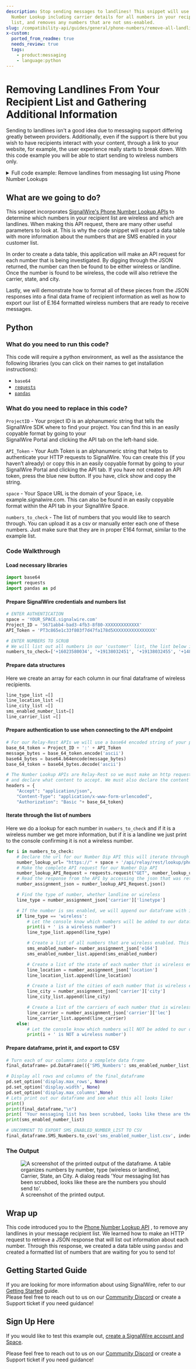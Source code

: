 ---
description: Stop sending messages to landlines! This snippet will use a Phone
  Number Lookup including carrier details for all numbers in your recipient
  list, and removes any numbers that are not sms-enabled.
slug: /compatibility-api/guides/general/phone-numbers/remove-all-landlines-from-your-recipient-list
x-custom:
  ported_from_readme: true
  needs_review: true
  tags:
    - product:messaging
    - language:python
---

# Removing Landlines From Your Recipient List and Gathering Additional Information

Sending to landlines isn't a good idea due to messaging support differing greatly between providers. Additionally, even if the support is there but you wish to have recipients interact with your content, through a link to your website, for example, the user experience really starts to break down. With this code example you will be able to start sending to wireless numbers only.

<details>
  <summary>Full code example: Remove landlines from messaging list using Phone Number Lookups</summary>

```python
import base64
import requests
import pandas as pd

# ENTER AUTHENTICATION
space = 'YOUR_SPACE.signalwire.com'
Project_ID = '5671abb4-bad3-4fb3-8f80-XXXXXXXXXXXXX'
API_Token = 'PT3c865e1c33f803f7d47fa178d5XXXXXXXXXXXXXXXX'

# ENTER NUMBERS TO SCRUB
# We will list out all numbers in our 'customer' list, the list below is a list of random numbers that you may test this code with
numbers_to_check=['+16023580034', '+19138032451', '+19138032455', '+14803769009', '+17167718294', '+11111111111', '+14802005061', '+14802015033', '+18082817937', '+18082008666']

# Create an array for each column in our final dataframe of wireless recipients
line_type_list =[]
line_location_list =[]
line_city_list =[]
sms_enabled_number_list=[]
line_carrier_list =[]

# For our Relay-Rest APIs we will use a base64 encoded string of your projectID and API Token
base_64_token = Project_ID + ':' + API_Token
message_bytes = base_64_token.encode('ascii')
base64_bytes = base64.b64encode(message_bytes)
base_64_token = base64_bytes.decode('ascii')

# The Number Lookup APIs are Relay-Rest so we must make an http request to the end points
# and declare what content to accept. We must also declare the content type and our Authorization Token which is base64 encoded
headers = {
    "Accept": "application/json",
    "Content-Type": "application/x-www-form-urlencoded",
    "Authorization": "Basic "+ base_64_token}


for i in numbers_to_check:
    # Declare the url for our Number Dip API this will iterate through each number we are requesting to lookup
    number_lookup_url= "https://" + space + '/api/relay/rest/lookup/phone_number/' + i + '?include=carrier'
    # Make the complete API request for our Number Dip API
    number_lookup_API_Request = requests.request("GET", number_lookup_url, headers=headers)
    # Read the response from the API by accessing the json that was returned
    number_assignment_json = number_lookup_API_Request.json()

    # Find the type of number, whether landline or wireless
    line_type = number_assignment_json['carrier']['linetype']

    # If the number is sms enabled, we will append our dataframe with it's e164 format, the location and the type of number
    if line_type == 'wireless':
        # Let the console know which numbers will be added to our dataframe
        print(i + ' is a wireless number')
        line_type_list.append(line_type)

        # Create a list of all numbers that are wireless enabled. This list will become a column in our final dataframe
        sms_enabled_number= number_assignment_json['e164']
        sms_enabled_number_list.append(sms_enabled_number)

        # Create a list of the state of each number that is wireless enabled. This list will become a column in our final dataframe
        line_location = number_assignment_json['location']
        line_location_list.append(line_location)

        # Create a list of the cities of each number that is wireless enabled. This list will become a column in our final dataframe
        line_city = number_assignment_json['carrier']['city']
        line_city_list.append(line_city)

        # Create a list of the carriers of each number that is wireless enabled. This list will become a column in our final dataframe
        line_carrier = number_assignment_json['carrier']['lec']
        line_carrier_list.append(line_carrier)
    else:
        # Let the console know which numbers will NOT be added to our dataframe
        print(i + ' is NOT a wireless number')

# Turn each of our columns into a complete data frame
final_dataframe= pd.DataFrame(({'SMS_Numbers': sms_enabled_number_list, 'Number Type': line_type_list, 'Carrier': line_carrier_list, 'State': line_location_list, 'City': line_city_list}))

# Display all rows and columns of the final_dataframe
pd.set_option('display.max_rows', None)
pd.set_option('display.width', None)
pd.set_option('display.max_columns',None)
# Lets print out our dataframe and see what this all looks like!
print()
print(final_dataframe,"\n")
print( 'Your messaging list has been scrubbed, looks like these are the numbers you should send to:')
print(sms_enabled_number_list)

# UNCOMMENT TO EXPORT SMS_ENABLED_NUMBER_LIST TO CSV
final_dataframe.SMS_Numbers.to_csv('sms_enabled_number_list.csv', index=False, encoding='utf-8')
```

</details>

## What are we going to do?

This snippet incorporates [SignalWire's Phone Number Lookup APIs](/rest/signalwire-rest/endpoints/space/lookup-phone-number) to determine which numbers in your recipient list are wireless and which are landlines. When making this API request, there are many other useful parameters to look at. This is why the code snippet will export a data table with more information about the numbers that are SMS enabled in your customer list.

In order to create a data table, this application will make an API request for each number that is being investigated. By digging through the JSON returned, the number can then be found to be either wireless or landline. Once the number is found to be wireless, the code will also retrieve the carrier, state, and city.

Lastly, we will demonstrate how to format all of these pieces from the JSON responses into a final data frame of recipient information as well as how to export our list of E.164 formatted wireless numbers that are ready to receive messages.

## Python

### What do you need to run this code?

This code will require a python environment, as well as the assistance the following libraries (you can click on their names to get installation instructions):

- `base64`
- [`requests`](https://pypi.org/project/requests/)
- [`pandas`](https://pypi.org/project/pandas/)

### What do you need to replace in this code?

`ProjectID` - Your project ID is an alphanumeric string that tells the SignalWire SDK where to find your project. You can find this in an easily copyable format by going to your  
SignalWire Portal and clicking the API tab on the left-hand side.

`API_Token` - Your Auth Token is an alphanumeric string that helps to authenticate your HTTP requests to SignalWire. You can create this (if you haven’t already) or copy this in an easily copyable format by going to your SignalWire Portal and clicking the API tab. If you have not created an API token, press the blue new button. If you have, click show and copy the string.

`space` - Your Space URL is the domain of your Space, i.e. example.signalwire.com. This can also be found in an easily copyable format within the API tab in your SignalWire Space.

`numbers_to_check` - The list of numbers that you would like to search through. You can upload it as a csv or manually enter each one of these numbers. Just make sure that they are in proper E164 format, similar to the example list.

### Code Walkthrough

#### Load necessary libraries

```python
import base64
import requests
import pandas as pd
```

#### Prepare SignalWire credentials and numbers list

```python
# ENTER AUTHENTICATION
space = 'YOUR_SPACE.signalwire.com'
Project_ID = '5671abb4-bad3-4fb3-8f80-XXXXXXXXXXXXX'
API_Token = 'PT3c865e1c33f803f7d47fa178d5XXXXXXXXXXXXXXXX'

# ENTER NUMBERS TO SCRUB
# We will list out all numbers in our 'customer' list, the list below is a list of random numbers that you may test this code with
numbers_to_check=['+16023580034', '+19138032451', '+19138032455', '+14803769009', '+17167718294', '+11111111111', '+14802005061', '+14802015033', '+18082817937', '+18082008666']
```

#### Prepare data structures

Here we create an array for each column in our final dataframe of wireless recipients.

```python
line_type_list =[]
line_location_list =[]
line_city_list =[]
sms_enabled_number_list=[]
line_carrier_list =[]
```

#### Prepare authentication to use when connecting to the API endpoint

```python
# For our Relay-Rest APIs we will use a base64 encoded string of your projectID and API Token
base_64_token = Project_ID + ':' + API_Token
message_bytes = base_64_token.encode('ascii')
base64_bytes = base64.b64encode(message_bytes)
base_64_token = base64_bytes.decode('ascii')

# The Number Lookup APIs are Relay-Rest so we must make an http request to the end points
# and declare what content to accept. We must also declare the content type and our Authorization Token which is base64 encoded
headers = {
    "Accept": "application/json",
    "Content-Type": "application/x-www-form-urlencoded",
    "Authorization": "Basic "+ base_64_token}
```

#### Iterate through the list of numbers

Here we do a lookup for each number in `numbers_to_check` and if it is a wireless number we get more information, but if it is a landline we just print to the console confirming it is not a wireless number.

```python
for i in numbers_to_check:
    # Declare the url for our Number Dip API this will iterate through each number we are requesting to lookup
    number_lookup_url= "https://" + space + '/api/relay/rest/lookup/phone_number/' + i + '?include=carrier'
    # Make the complete API request for our Number Dip API
    number_lookup_API_Request = requests.request("GET", number_lookup_url, headers=headers)
    # Read the response from the API by accessing the json that was returned
    number_assignment_json = number_lookup_API_Request.json()

    # Find the type of number, whether landline or wireless
    line_type = number_assignment_json['carrier']['linetype']

    # If the number is sms enabled, we will append our dataframe with it's e164 format, the location and the type of number
    if line_type == 'wireless':
        # Let the console know which numbers will be added to our dataframe
        print(i + ' is a wireless number')
        line_type_list.append(line_type)

        # Create a list of all numbers that are wireless enabled. This list will become a column in our final dataframe
        sms_enabled_number= number_assignment_json['e164']
        sms_enabled_number_list.append(sms_enabled_number)

        # Create a list of the state of each number that is wireless enabled. This list will become a column in our final dataframe
        line_location = number_assignment_json['location']
        line_location_list.append(line_location)

        # Create a list of the cities of each number that is wireless enabled. This list will become a column in our final dataframe
        line_city = number_assignment_json['carrier']['city']
        line_city_list.append(line_city)

        # Create a list of the carriers of each number that is wireless enabled. This list will become a column in our final dataframe
        line_carrier = number_assignment_json['carrier']['lec']
        line_carrier_list.append(line_carrier)
    else:
        # Let the console know which numbers will NOT be added to our dataframe
        print(i + ' is NOT a wireless number')
```

#### Prepare dataframe, print it, and export to CSV

```python
# Turn each of our columns into a complete data frame
final_dataframe= pd.DataFrame(({'SMS_Numbers': sms_enabled_number_list, 'Number Type': line_type_list, 'Carrier': line_carrier_list, 'State': line_location_list, 'City': line_city_list}))

# Display all rows and columns of the final_dataframe
pd.set_option('display.max_rows', None)
pd.set_option('display.width', None)
pd.set_option('display.max_columns',None)
# Lets print out our dataframe and see what this all looks like!
print()
print(final_dataframe,"\n")
print( 'Your messaging list has been scrubbed, looks like these are the numbers you should send to:')
print(sms_enabled_number_list)

# UNCOMMENT TO EXPORT SMS_ENABLED_NUMBER_LIST TO CSV
final_dataframe.SMS_Numbers.to_csv('sms_enabled_number_list.csv', index=False, encoding='utf-8')
```

### The Output

<figure>
  <img
    className="img-800"
    src={require("./a03bc4b-0BF6C1EA-2D40-4BAF-9BD4-F4BADF5652EB.webP").default}
    alt="A screenshot of the printed output of the dataframe.  A table organizes numbers by number, type (wireless or landline), Carrier, State, an City. A dialog reads 'Your messaging list has been scrubbed, looks like these are the numbers you should send to'. "
  />
  <figcaption>A screenshot of the printed output.</figcaption>
</figure>

## Wrap up

This code introduced you to the [Phone Number Lookup API](/rest/signalwire-rest/endpoints/space/lookup-phone-number) , to remove any landlines in your message recipient list. We learned how to make an HTTP request to retrieve a JSON response that will list out information about each number. Through this response, we created a data table using `pandas` and created a formatted list of numbers that are waiting for you to send to!

## Getting Started Guide

If you are looking for more information about using SignalWire, refer to our [Getting Started](/platform/dashboard/getting-started/signing-up-for-a-space) guide.  
Please feel free to reach out to us on our [Community Discord](https://discord.com/invite/F2WNYTNjuF) or create a Support ticket if you need guidance!

## Sign Up Here

If you would like to test this example out, [create a SignalWire account and Space](https://m.signalwire.com/signups/new?s=1).

Please feel free to reach out to us on our [Community Discord](https://discord.com/invite/F2WNYTNjuF) or create a Support ticket if you need guidance!
